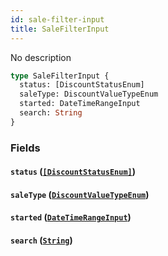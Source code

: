 ```yaml
---
id: sale-filter-input
title: SaleFilterInput
---
```


No description

```graphql
type SaleFilterInput {
  status: [DiscountStatusEnum]
  saleType: DiscountValueTypeEnum
  started: DateTimeRangeInput
  search: String
}
```

### Fields

#### `status` ([`[DiscountStatusEnum]`](/api-reference/enums/discount-status-enum.mdx))

#### `saleType` ([`DiscountValueTypeEnum`](/api-reference/enums/discount-value-type-enum.mdx))

#### `started` ([`DateTimeRangeInput`](/api-reference/inputs/date-time-range-input.mdx))

#### `search` ([`String`](/api-reference/scalars/string.mdx))
